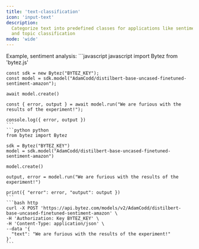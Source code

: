 ```yaml
---
title: 'text-classification'
icon: 'input-text'
description:
  Categorize text into predefined classes for applications like sentiment analysis, spam detection,
  and topic classification
mode: 'wide'
---
```


<Accordion defaultOpen title="Basic usage">
  Example, sentiment analysis:

  <CodeGroup>
    ```javascript javascript
    import Bytez from 'bytez.js'

    const sdk = new Bytez("BYTEZ_KEY");
    const model = sdk.model("AdamCodd/distilbert-base-uncased-finetuned-sentiment-amazon");

    await model.create()

    const { error, output } = await model.run("We are furious with the results of the experiment!");

    console.log({ error, output })
    ```
    ```python python
    from bytez import Bytez

    sdk = Bytez("BYTEZ_KEY")
    model = sdk.model("AdamCodd/distilbert-base-uncased-finetuned-sentiment-amazon")

    model.create()

    output, error = model.run("We are furious with the results of the experiment!")

    print({ "error": error, "output": output })
    ```
    ```bash http
    curl -X POST 'https://api.bytez.com/models/v2/AdamCodd/distilbert-base-uncased-finetuned-sentiment-amazon' \
    -H 'Authorization: Key BYTEZ_KEY' \
    -H 'Content-Type: application/json' \
    --data '{
      "text": "We are furious with the results of the experiment!"
    }'
    ```

  </CodeGroup>
</Accordion>
